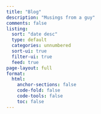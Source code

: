 ```yaml
---
title: "Blog"
description: "Musings from a guy"
comments: false
listing:
  sort: "date desc"
  type: default
  categories: unnumbered
  sort-ui: true
  filter-ui: true
  feed: true
page-layout: full
format:
  html:
    anchor-sections: false
    code-fold: false
    code-tools: false
    toc: false
---
```

